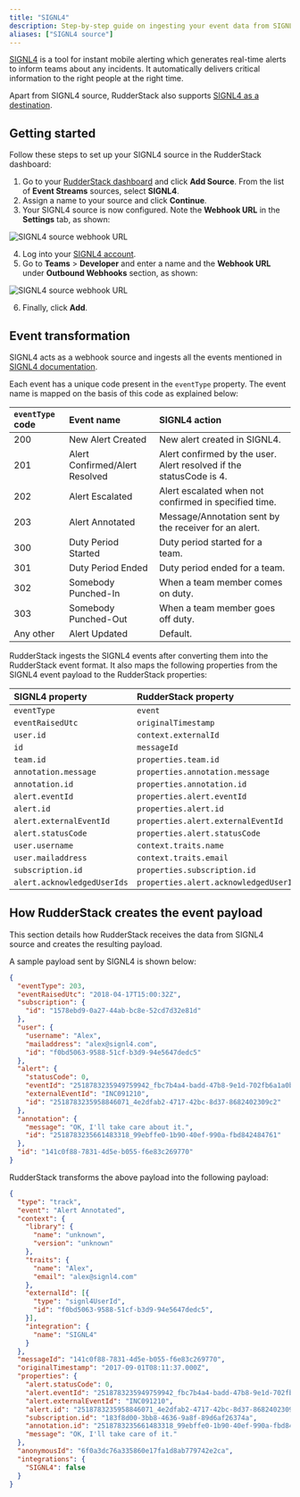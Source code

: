 ```yaml
---
title: "SIGNL4"
description: Step-by-step guide on ingesting your event data from SIGNL4 into RudderStack.
aliases: ["SIGNL4 source"]
---
```


[SIGNL4](https://www.signl4.com/) is a tool for instant mobile alerting which generates real-time alerts to inform teams about any incidents. It automatically delivers critical information to the right people at the right time.

<div class="infoBlock">
Apart from SIGNL4 source, RudderStack also supports <a href ="/destinations/streaming-destinations/signl4/">SIGNL4 as a destination</a>.
</div>

## Getting started

Follow these steps to set up your SIGNL4 source in the RudderStack dashboard:

1. Go to your [RudderStack dashboard](https://app.rudderstack.com/) and click **Add Source**. From the list of **Event Streams** sources, select **SIGNL4**.
2. Assign a name to your source and click **Continue**.
3. Your SIGNL4 source is now configured. Note the **Webhook URL** in the **Settings** tab, as shown:

<img src="../../../assets/event-stream-sources/signl4-source.png" alt="SIGNL4 source webhook URL" />

4. Log into your <a href="https://connect.signl4.com/">SIGNL4 account</a>. 
5. Go to **Teams** > **Developer** and enter a name and the **Webhook URL** under **Outbound Webhooks** section, as shown:

<img src="../../../assets/event-stream-sources/signl4-source-webhook.png" alt="SIGNL4 source webhook URL" />

6. Finally, click **Add**. 

## Event transformation

SIGNL4 acts as a webhook source and ingests all the events mentioned in [SIGNL4 documentation](https://www.signl4.com/outbound-webhooks/#N10).

Each event has a unique code present in the <code class="inline-code">eventType</code> property. The event name is mapped on the basis of this code as explained below:

| `eventType` code  | Event name | SIGNL4 action |
| :------------------ | :------------- |:------------- |
| 200  | New Alert Created    | New alert created in SIGNL4. |
| 201 | Alert Confirmed/Alert Resolved    | Alert confirmed by the user. Alert resolved if the statusCode is 4. |
| 202  | Alert Escalated    | Alert escalated when not confirmed in specified time. |
| 203  | Alert Annotated   | Message/Annotation sent by the receiver for an alert. |
| 300  | Duty Period Started    | Duty period started for a team. |
| 301  | Duty Period Ended    | Duty period ended for a team. |
| 302  | Somebody Punched-In    | When a team member comes on duty. |
| 303  | Somebody Punched-Out   | When a team member goes off duty. |
| Any other  | Alert Updated    | Default. |

RudderStack ingests the SIGNL4 events after converting them into the RudderStack event format. It also maps the following properties from the SIGNL4 event payload to the RudderStack properties:

| SIGNL4 property  | RudderStack property| 
| :------------------ | :------------- |
| `eventType`  | `event`    | 
| `eventRaisedUtc`        | `originalTimestamp`        | 
| `user.id` | `context.externalId`        | 
| `id`        | `messageId`|
| `team.id`     | `properties.team.id`   | 
| `annotation.message`    | `properties.annotation.message`  |
| `annotation.id`     | `properties.annotation.id`   |
| `alert.eventId`  | `properties.alert.eventId`    | 
| `alert.id`        | `properties.alert.id`        | 
| `alert.externalEventId` | `properties.alert.externalEventId`        | 
| `alert.statusCode`        | `properties.alert.statusCode`|
| `user.username`     | `context.traits.name`   | 
| `user.mailaddress`    | `context.traits.email`  |
| `subscription.id`     | `properties.subscription.id`   |
| `alert.acknowledgedUserIds`     | `properties.alert.acknowledgedUserIds`   |

## How RudderStack creates the event payload

This section details how RudderStack receives the data from SIGNL4 source and creates the resulting payload.

A sample payload sent by SIGNL4 is shown below:

```json
{
  "eventType": 203,
  "eventRaisedUtc": "2018-04-17T15:00:32Z",
  "subscription": {
    "id": "1578ebd9-0a27-44ab-bc8e-52cd7d32e81d"
  },
  "user": {
    "username": "Alex",
    "mailaddress": "alex@signl4.com",
    "id": "f0bd5063-9588-51cf-b3d9-94e5647dedc5"
  },
  "alert": {
    "statusCode": 0,
    "eventId": "2518783235949759942_fbc7b4a4-badd-47b8-9e1d-702fb6a1a0b2",
    "externalEventId": "INC091210",
    "id": "2518783235958846071_4e2dfab2-4717-42bc-8d37-8682402309c2"
  },
  "annotation": {
    "message": "OK, I'll take care about it.",
    "id": "2518783235661483318_99ebffe0-1b90-40ef-990a-fbd842484761"
  },
  "id": "141c0f88-7831-4d5e-b055-f6e83c269770"
}
```

RudderStack transforms the above payload into the following payload:

```json
{
  "type": "track",
  "event": "Alert Annotated",
  "context": {
    "library": {
      "name": "unknown",
      "version": "unknown"
    },
    "traits": {
      "name": "Alex",
      "email": "alex@signl4.com"
    },
    "externalId": [{
      "type": "signl4UserId",
      "id": "f0bd5063-9588-51cf-b3d9-94e5647dedc5",
    }],
    "integration": {
      "name": "SIGNL4"
    }
  },
  "messageId": "141c0f88-7831-4d5e-b055-f6e83c269770",
  "originalTimestamp": "2017-09-01T08:11:37.000Z",
  "properties": {
    "alert.statusCode": 0,
    "alert.eventId": "2518783235949759942_fbc7b4a4-badd-47b8-9e1d-702fb6a1a0b2",
    "alert.externalEventId": "INC091210",
    "alert.id": "2518783235958846071_4e2dfab2-4717-42bc-8d37-8682402309c2",
    "subscription.id": "183f8d00-3bb8-4636-9a8f-89d6af26374a",
    "annotation.id": "2518783235661483318_99ebffe0-1b90-40ef-990a-fbd842484761",
    "message": "OK, I'll take care of it."
  },
  "anonymousId": "6f0a3dc76a335860e17fa1d8ab779742e2ca",
  "integrations": {
    "SIGNL4": false
  }
}
```

